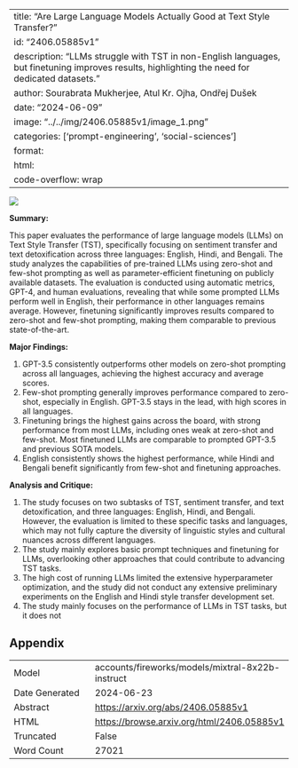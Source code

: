 
---
title: "Are Large Language Models Actually Good at Text Style Transfer?"
id: "2406.05885v1"
description: "LLMs struggle with TST in non-English languages, but finetuning improves results, highlighting the need for dedicated datasets."
author: Sourabrata Mukherjee, Atul Kr. Ojha, Ondřej Dušek
date: "2024-06-09"
image: "../../img/2406.05885v1/image_1.png"
categories: ['prompt-engineering', 'social-sciences']
format:
  html:
    code-overflow: wrap
---

![](../../img/2406.05885v1/image_1.png)

**Summary:**

This paper evaluates the performance of large language models (LLMs) on Text Style Transfer (TST), specifically focusing on sentiment transfer and text detoxification across three languages: English, Hindi, and Bengali. The study analyzes the capabilities of pre-trained LLMs using zero-shot and few-shot prompting as well as parameter-efficient finetuning on publicly available datasets. The evaluation is conducted using automatic metrics, GPT-4, and human evaluations, revealing that while some prompted LLMs perform well in English, their performance in other languages remains average. However, finetuning significantly improves results compared to zero-shot and few-shot prompting, making them comparable to previous state-of-the-art.

**Major Findings:**

1. GPT-3.5 consistently outperforms other models on zero-shot prompting across all languages, achieving the highest accuracy and average scores.
2. Few-shot prompting generally improves performance compared to zero-shot, especially in English. GPT-3.5 stays in the lead, with high scores in all languages.
3. Finetuning brings the highest gains across the board, with strong performance from most LLMs, including ones weak at zero-shot and few-shot. Most finetuned LLMs are comparable to prompted GPT-3.5 and previous SOTA models.
4. English consistently shows the highest performance, while Hindi and Bengali benefit significantly from few-shot and finetuning approaches.

**Analysis and Critique:**

1. The study focuses on two subtasks of TST, sentiment transfer, and text detoxification, and three languages: English, Hindi, and Bengali. However, the evaluation is limited to these specific tasks and languages, which may not fully capture the diversity of linguistic styles and cultural nuances across different languages.
2. The study mainly explores basic prompt techniques and finetuning for LLMs, overlooking other approaches that could contribute to advancing TST tasks.
3. The high cost of running LLMs limited the extensive hyperparameter optimization, and the study did not conduct any extensive preliminary experiments on the English and Hindi style transfer development set.
4. The study mainly focuses on the performance of LLMs in TST tasks, but it does not

## Appendix

|          |          |
|----------|----------|
| Model     | accounts/fireworks/models/mixtral-8x22b-instruct       |
| Date Generated     | 2024-06-23       |
| Abstract | [https://arxiv.org/abs/2406.05885v1](https://arxiv.org/abs/2406.05885v1)        |
| HTML     | [https://browse.arxiv.org/html/2406.05885v1](https://browse.arxiv.org/html/2406.05885v1)       |
| Truncated       | False       |
| Word Count       | 27021       |